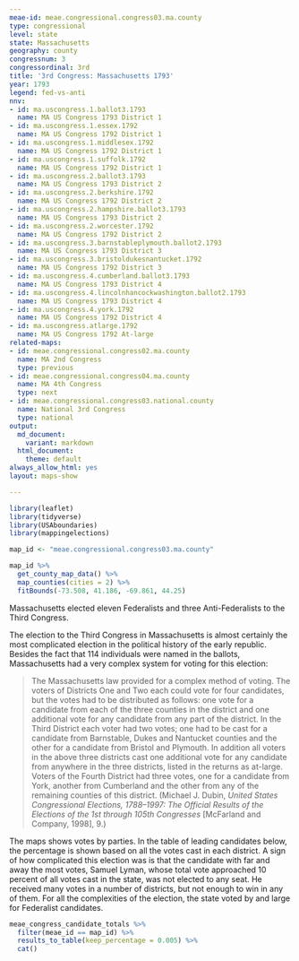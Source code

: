 ```yaml
---
meae-id: meae.congressional.congress03.ma.county
type: congressional
level: state
state: Massachusetts
geography: county
congressnum: 3
congressordinal: 3rd
title: '3rd Congress: Massachusetts 1793'
year: 1793
legend: fed-vs-anti
nnv:
- id: ma.uscongress.1.ballot3.1793
  name: MA US Congress 1793 District 1
- id: ma.uscongress.1.essex.1792
  name: MA US Congress 1792 District 1
- id: ma.uscongress.1.middlesex.1792
  name: MA US Congress 1792 District 1
- id: ma.uscongress.1.suffolk.1792
  name: MA US Congress 1792 District 1
- id: ma.uscongress.2.ballot3.1793
  name: MA US Congress 1793 District 2
- id: ma.uscongress.2.berkshire.1792
  name: MA US Congress 1792 District 2
- id: ma.uscongress.2.hampshire.ballot3.1793
  name: MA US Congress 1793 District 2
- id: ma.uscongress.2.worcester.1792
  name: MA US Congress 1792 District 2
- id: ma.uscongress.3.barnstableplymouth.ballot2.1793
  name: MA US Congress 1793 District 3
- id: ma.uscongress.3.bristoldukesnantucket.1792
  name: MA US Congress 1792 District 3
- id: ma.uscongress.4.cumberland.ballot3.1793
  name: MA US Congress 1793 District 4
- id: ma.uscongress.4.lincolnhancockwashington.ballot2.1793
  name: MA US Congress 1793 District 4
- id: ma.uscongress.4.york.1792
  name: MA US Congress 1792 District 4
- id: ma.uscongress.atlarge.1792
  name: MA US Congress 1792 At-large
related-maps:
- id: meae.congressional.congress02.ma.county
  name: MA 2nd Congress
  type: previous
- id: meae.congressional.congress04.ma.county
  name: MA 4th Congress
  type: next
- id: meae.congressional.congress03.national.county
  name: National 3rd Congress
  type: national
output:
  md_document:
    variant: markdown
  html_document:
    theme: default
always_allow_html: yes
layout: maps-show

---
```


```r
library(leaflet)
library(tidyverse)
library(USAboundaries)
library(mappingelections)

map_id <- "meae.congressional.congress03.ma.county"
```

<div class="map">

```r
map_id %>%
  get_county_map_data() %>%
  map_counties(cities = 2) %>% 
  fitBounds(-73.508, 41.186, -69.861, 44.25)
```

</div>

Massachusetts elected eleven Federalists and three Anti-Federalists to the Third Congress.

The election to the Third Congress in Massachusetts is almost certainly the most complicated election in the political history of the early republic. Besides the fact that 114 individuals were named in the ballots, Massachusetts had a very complex system for voting for this election:

> The Massachusetts law provided for a complex method of voting. The voters of Districts One and Two each could vote for four candidates, but the votes had to be distributed as follows: one vote for a candidate from each of the three counties in the district and one additional vote for any candidate from any part of the district. In the Third District each voter had two votes; one had to be cast for a candidate from Barnstable, Dukes and Nantucket counties and the other for a candidate from Bristol and Plymouth. In addition all voters in the above three districts cast one additional vote for any candidate from anywhere in the three districts, listed in the returns as at-large. Voters of the Fourth District had three votes, one for a candidate from York, another from Cumberland and the other from any of the remaining counties of this district. (Michael J. Dubin, _United States Congressional Elections, 1788--1997: The Official Results of the Elections of the 1st through 105th Congresses_ [McFarland and Company, 1998], 9.)

The maps shows votes by parties. In the table of leading candidates below, the percentage is shown based on all the votes cast in each district. A sign of how complicated this election was is that the candidate with far and away the most votes, Samuel Lyman, whose total vote approached 10 percent of all votes cast in the state, was not elected to any seat. He received many votes in a number of districts, but not enough to win in any of them. For all the complexities of the election, the state voted by and large for Federalist candidates.

<div class="results-table">

```r
meae_congress_candidate_totals %>% 
  filter(meae_id == map_id) %>% 
  results_to_table(keep_percentage = 0.005) %>%
  cat()
```

</div>
